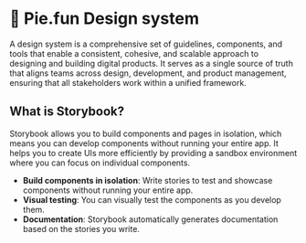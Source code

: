 # 🥧 Pie.fun Design system

A design system is a comprehensive set of guidelines, components, and tools that enable a consistent, cohesive, and scalable approach to designing and building digital products. It serves as a single source of truth that aligns teams across design, development, and product management, ensuring that all stakeholders work within a unified framework.

## What is Storybook?

Storybook allows you to build components and pages in isolation, which means you can develop components without running your entire app. It helps you to create UIs more efficiently by providing a sandbox environment where you can focus on individual components.

- **Build components in isolation**: Write stories to test and showcase components without running your entire app.
- **Visual testing**: You can visually test the components as you develop them.
- **Documentation**: Storybook automatically generates documentation based on the stories you write.
